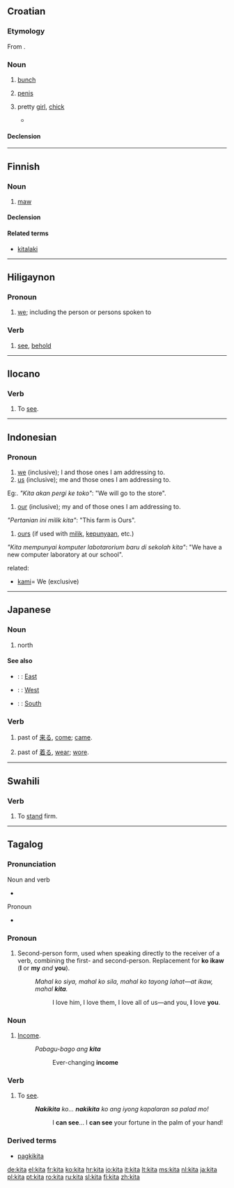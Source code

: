 {{also|kyttä|kýta}}
==Croatian==

===Etymology===
From {{proto|Slavic|kyta|lang=hr}}.

===Noun===
{{infl|hr|noun|g=f|head=kȉta}}

# [[bunch]]
# {{slang|lang=hr}} [[penis]]
# {{slang|lang=hr}} pretty [[girl]], [[chick]]
#* {{quote-news|pagetitle=antiforeign|year=2007|date=November 12th|author=Zvonimir Milčec|title=Puca kino na staroj streljani u Tuškancu|work=Jutarnji list|url=http://www.jutarnji.hr/komentari/kolumne/clanak/art-2007,11,12,milcec_kolumna,97729.jl
|passage=Streljanu današnje generacije znaju samo kao omiljeno kino Tuškanac, gdje smo rado vodili svoje trebe, mačke, ribe, '''kite''' i komade i odgledali velik dio svog repertoara vesterna i krimića, gdje se naveliko pucalo.}}

====Declension====
{{hr-decl-noun
|kita|kite
|kite|kita
|kiti|kitama
|kitu|kite
|kito|kite
|kiti|kitama
|kitom|kitama
}}

----

==Finnish==

===Noun===
{{infl|fi|noun}}

# [[maw]]

====Declension====
{{fi-decl-kala|ki|t|d}}

====Related terms====
* [[kitalaki]]

----

==Hiligaynon==

===Pronoun===
{{infl|hil|pronoun|head=kitá}}

# [[we]]; including the person or persons spoken to

===Verb===
{{hil-verb|kítà}}

# [[see]], [[behold]]

----

==Ilocano==

===Verb===
{{infl|ilo|noun|used in the form|makita}}

# To [[see]].

----

==Indonesian==

===Pronoun===
{{infl|id|pronoun}}

# [[we]] (inclusive); I and those ones I am addressing to.
# [[us]]  (inclusive); me and those ones I am addressing to.
Eg:. ''"Kita akan pergi ke toko"'': "We will go to the store".

# [[our]]  (inclusive); my and of those ones I am addressing to.
''"Pertanian ini milik kita"'': "This farm is Ours".

# [[ours]] (if used with [[milik]], [[punya|kepunyaan]], etc.)
''"Kita mempunyai komputer labotarorium baru di sekolah kita"'': "We have a new computer laboratory at our school".

related:
*[[kami]]= We (exclusive) 
----

==Japanese==

===Noun===
{{ja-noun|r|hira=きた}}

# {{ja-def|北}} north

====See also====
* {{ja}}: {{t+|ja|東|tr=[[ひがし]], [[higashi]]|sc=Jpan}}: [[East]]
* {{ja}}: {{t+|ja|西|tr=[[にし]], [[nishi]]|sc=Jpan}}: [[West]]
* {{ja}}: {{t+|ja|南|tr=[[みなみ]], [[minami]]|sc=Jpan}}: [[South]]

===Verb===
{{ja-verb form|r|hira=きた}}

# {{ja-def|来た}} past of [[来る]], [[come]]; [[came]].
# {{ja-def|着た}} past of [[着る]], [[wear]]; [[wore]].

----

==Swahili==

===Verb===
{{infl|sw|verb}}

# To [[stand]] firm.

----

==Tagalog==

===Pronunciation===
; Noun and verb
* {{IPA|/ˈkiːtaʔ/|lang=tl}}
*: {{audio|tl-ph-kita-noun.ogg|noun and verb}}

; Pronoun
* {{IPA|/kiˈta/|lang=tl}}
*: {{audio|tl-ph-kita-pronoun.ogg|pronoun}}

===Pronoun===
{{infl|tl|pronoun}}

# Second-person form, used when speaking directly to the receiver of a verb, combining the first- and second-person. Replacement for '''ko ikaw''' ('''I''' or '''my''' ''and'' '''you''').
#: ''Mahal ko siya, mahal ko sila, mahal ko tayong lahat—at ikaw, mahal '''kita'''.''
#:: I love him, I love them, I love all of us—and you, '''I''' love '''you'''.

===Noun===
{{tl-noun}}

# [[income|Income]].
#: ''Pabagu-bago ang '''kita'''''
#:: Ever-changing '''income'''

===Verb===
{{infl|tl|verb|root used in the form|makita}}

# To [[see]].
#: '''''Nakikita''' ko... '''nakikita''' ko ang iyong kapalaran sa palad mo!''
#:: I '''can see'''... I '''can see''' your fortune in the palm of your hand!

===Derived terms===
* [[pagkikita]]

[[de:kita]]
[[el:kita]]
[[fr:kita]]
[[ko:kita]]
[[hr:kita]]
[[io:kita]]
[[it:kita]]
[[lt:kita]]
[[ms:kita]]
[[nl:kita]]
[[ja:kita]]
[[pl:kita]]
[[pt:kita]]
[[ro:kita]]
[[ru:kita]]
[[sl:kita]]
[[fi:kita]]
[[zh:kita]]
